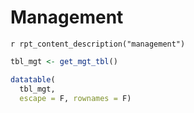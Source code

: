 
# Management

`r rpt_content_description("management")`

```r
tbl_mgt <- get_mgt_tbl()

datatable(
  tbl_mgt, 
  escape = F, rownames = F)
```
